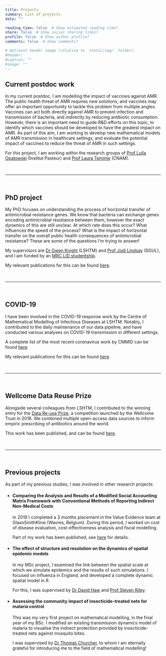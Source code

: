 ```yaml
---
title: Projects
summary: List of projects.
date: ""

reading_time: false  # Show estimated reading time?
share: false  # Show social sharing links?
profile: false  # Show author profile?
comments: false  # Show comments?

# Optional header image (relative to `static/img/` folder).
#header: 
#caption: ""
#image: ""
---
```

## **Current postdoc work**

In my current postdoc, I am modelling the impact of vaccines against AMR.
The public health threat of AMR requires new solutions, and vaccines may offer an important opportunity to tackle this problem from multiple angles. Vaccines can act both directly against AMR to prevent infection and transmission of bacteria, and indirectly by reducing antibiotic consumption. However, there is an important need to guide R&D efforts on this topic, to identify which vaccines should be developed to have the greatest impact on AMR. As part of this aim, I am working to develop new mathematical models of AMR transmission in healthcare settings, and evaluate the potential impact of vaccines to reduce the threat of AMR in such settings.

For this project, I am working within the research groups of [Prof Lulla Opatowski](https://gwenknight.github.io/) (Institut Pasteur) and [Prof Laura Temime](https://www.sgul.ac.uk/profiles/jodi-lindsay) (CNAM).

<br>

***

<br>

## **PhD project**

My PhD focuses on understanding the process of horizontal transfer of antimicrobial resistance genes.
We know that bacteria can exchange genes encoding antimicrobial resistance between them, however the exact dynamics of this are still unclear. At which rate does this occur? What influences the speed of the process? What is the impact of horizontal transfer on the overall public health consequences of antimicrobial resistance? These are some of the questions I'm trying to answer!

My supervisors are [Dr Gwen Knight](https://gwenknight.github.io/) (LSHTM) and [Prof Jodi Lindsay](https://www.sgul.ac.uk/profiles/jodi-lindsay) (SGUL), and I am funded by an [MRC LID studentship](http://mrc-lid.lshtm.ac.uk/).

My relevant publications for this can be found [here](/categories/phd-project/).

<br>

***

<br>

## **COVID-19**

I have been involved in the COVID-19 response work by the Centre of Mathematical Modelling of Infectious Diseases at LSHTM. Notably, I contributed to the daily maintenance of our data pipeline, and have conducted various analyses on COVID-19 transmission in different settings.

A complete list of the most recent coronavirus work by CMMID can be found [here](https://cmmid.github.io/topics/covid19/)

My relevant publications for this can be found [here](/categories/covid-19/).

<br>

***

<br>

## **Wellcome Data Reuse Prize**

Alongside several colleagues from LSHTM, I contributed to the winning entry for the [Data Re-use Prize](https://wellcome.ac.uk/news/new-data-re-use-prizes-help-unlock-value-research), a competition launched by the Wellcome Trust in 2018.
We combined multiple open-access data sources to inform empiric prescribing of antibiotics around the world.

This work has been published, and can be found [here](/publication/empiricprescribing/).

<br>

***

<br>

## **Previous projects**

As part of my previous studies, I was involved in other research projects:

* #### Comparing the Analysis and Results of a Modified Social Accounting Matrix Framework with Conventional Methods of Reporting Indirect Non-Medical Costs
In 2019 I completed a 3 months placement in the Value Evidence team at GlaxoSmithKline (Wavres, Belgium). During this period, I worked on cost of disease evaluation, cost-effectiveness analysis and fiscal modelling.

    Part of my work has been published, see [here](/publication/samindirectcosts/) for details.


* #### The effect of structure and resolution on the dynamics of spatial epidemic models
In my MSc project, I examined the link between the spatial scale at which we simulate epidemics and the results of such simulations. I focused on influenza in England, and developed a complete dynamic spatial model in R.

    For this, I was supervised by [Dr David Haw](https://www.imperial.ac.uk/people/d.haw) and [Prof Steven Riley](https://www.imperial.ac.uk/people/s.riley).

* #### Assessing the community impact of insecticide-treated nets for malaria control
This was my very first project on mathematical modelling, in the final year of my BSc. I modified an existing transmission dynamics model of malaria to visualise the indirect protection provided by insecticide-treated nets against mosquito bites.

    I was supervised by [Dr Thomas Churcher](https://www.imperial.ac.uk/people/thomas.churcher), to whom I am eternally grateful for introducing me to the field of mathematical modelling!





